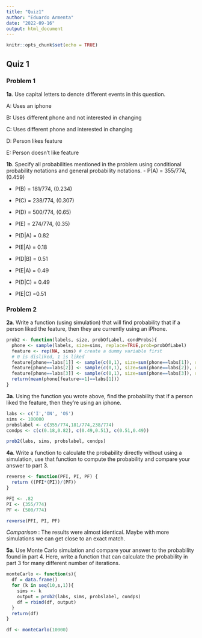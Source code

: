 ```yaml
---
title: "Quiz1"
author: "Eduardo Armenta"
date: "2022-09-16"
output: html_document
---
```


```r
knitr::opts_chunk$set(echo = TRUE)
```

## Quiz 1

### Problem 1

**1a**. Use capital letters to denote different events in this question.

A: Uses an iphone

B: Uses different phone and not interested in changing

C: Uses different phone and interested in changing

D: Person likes feature

E: Person doesn't like feature

**1b**. Specify all probabilities mentioned in the problem using conditional probability notations and general probability notations.
- P(A) = 355/774, (0.459)

- P(B) = 181/774, (0.234)

- P(C) = 238/774, (0.307)

- P(D) = 500/774, (0.65)

- P(E) = 274/774, (0.35)

- P(D|A) = 0.82

- P(E|A) = 0.18

- P(D|B) = 0.51

- P(E|A) = 0.49

- P(D|C) = 0.49

- P(E|C) =0.51

### Problem 2

**2a**. Write a function (using simulation) that will find probability that if a person liked the feature, then they are currently using an iPhone.

```r
prob2 <- function(labels, size, probOfLabel, condProbs){
  phone <- sample(labels, size=sims, replace=TRUE,prob=probOfLabel)
  feature <- rep(NA, sims) # create a dummy variable first
  # 0 is disliked, 1 is liked
  feature[phone==labs[1]] <- sample(c(0,1), size=sum(phone==labs[1]), replace=TRUE, prob=condProbs[1:2])
  feature[phone==labs[2]] <- sample(c(0,1), size=sum(phone==labs[2]), replace=TRUE,prob=condProbs[3:4])
  feature[phone==labs[3]] <- sample(c(0,1), size=sum(phone==labs[3]), replace=TRUE,prob=condProbs[5:6])
  return(mean(phone[feature==1]==labs[1]))
}
```

**3a**. Using the function you wrote above, find the probability that if a person liked the feature, then they're using an iphone.

```r
labs <- c('I','ON', 'OS')
sims <- 100000
probslabel <- c(355/774,181/774,238/774)
condps <- c(c(0.18,0.82), c(0.49,0.51), c(0.51,0.49))

prob2(labs, sims, probslabel, condps)
```

**4a**. Write a function to calculate the probability directly without using a simulation, use that function to compute the probability and compare your answer to part 3.

```r
reverse <- function(PFI, PI, PF) {
  return ((PFI*(PI))/(PF))
}

PFI <- .82
PI <- (355/774)
PF <- (500/774)

reverse(PFI, PI, PF)
```

*Comparison* : The results were almost identical. Maybe with more simulations we can get close to an exact match.

**5a**. Use Monte Carlo simulation and compare your answer to the probability found in part 4. Here, write a function that can calculate the probability in part 3 for many different number of iterations.

```r
monteCarlo <- function(s){
  df = data.frame()
  for (k in seq(10,s,1)){
    sims <- k
    output = prob2(labs, sims, probslabel, condps)
    df = rbind(df, output)
  }
  return(df)
}

df <- monteCarlo(10000)
```
